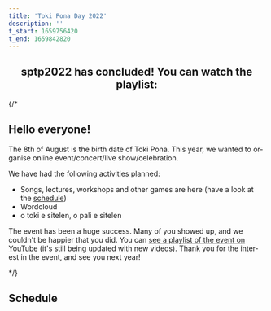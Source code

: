 ```yaml
---
title: 'Toki Pona Day 2022'
description: ''
t_start: 1659756420
t_end: 1659842820
---
```



<Countdown start={frontmatter.t_start} end={frontmatter.t_end} />
<YearNav lang="en"/>
<h2 align="center">sptp2022 has concluded! You can watch the playlist:</h2>
<Embed playlist id="PLjOmpMyMxd8TVr2MFw5AtXiypWMir8XfC" />

{/*
## Hello everyone!

The 8th of August is the birth date of Toki Pona. This year, we wanted to organise online event/concert/live show/celebration.

We have had the following activities planned:
* Songs, lectures, workshops and other games are here (have a look at the [schedule](tenpo))
* Wordcloud
* o toki e sitelen, o pali e sitelen

The event has been a huge success. Many of you showed up, and we couldn't be happier that you did. You can [see a playlist of the event on YouTube](https://www.youtube.com/playlist?list=PLjOmpMyMxd8TVr2MFw5AtXiypWMir8XfC) (it's still being updated with new videos). Thank you for the interest in the event, and see you next year!

*/}

## Schedule

<Schedule lang="en" from="2022.json" start={1659756600} />
